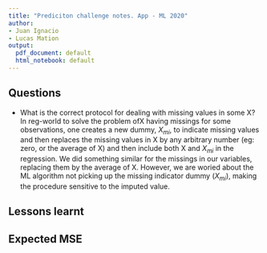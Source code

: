 ```yaml
---
title: "Prediciton challenge notes. App - ML 2020"
author:
- Juan Ignacio
- Lucas Mation
output:
  pdf_document: default
  html_notebook: default
---
```


## Questions


- What is the correct protocol for dealing with missing values in some X? In reg-world to solve the problem ofX having missings for some observations, one creates a new dummy, $X_{mi}$,  to indicate missing values and then replaces the missing values in X by any arbitrary number (eg: zero, or the average of X) and then include both X and $X_{mi}$ in the regression. We did something similar for the missings in our variables, replacing them by the average of X. However, we are woried about the ML algorithm not picking up the missing indicator dummy ($X_{mi}$), making the procedure sensitive to the imputed value.



## Lessons learnt


## Expected MSE


